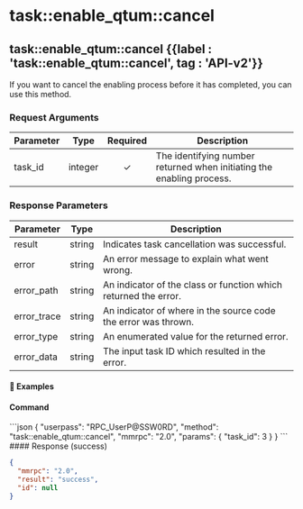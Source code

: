 
# task::enable_qtum::cancel

## task::enable_qtum::cancel {{label : 'task::enable_qtum::cancel', tag : 'API-v2'}}

If you want to cancel the enabling process before it has completed, you can use this method.

### Request Arguments

| Parameter | Type    | Required | Description                                                           |
| --------- | ------- | :------: | --------------------------------------------------------------------- |
| task_id   | integer |     ✓    | The identifying number returned when initiating the enabling process. |

### Response Parameters

| Parameter    | Type   | Description                                                    |
| ------------ | ------ | -------------------------------------------------------------- |
| result       | string | Indicates task cancellation was successful.                    |
| error        | string | An error message to explain what went wrong.                   |
| error_path   | string | An indicator of the class or function which returned the error. |
| error_trace  | string | An indicator of where in the source code the error was thrown. |
| error_type   | string | An enumerated value for the returned error.                    |
| error_data   | string | The input task ID which resulted in the error.                 |

#### 📌 Examples

#### Command

<CodeGroup title="task::enable_qtum::cancel" tag="POST" label="task::enable_qtum::cancel" mm2MethodDecorate="true">
  ```json
  {
    "userpass": "RPC_UserP@SSW0RD",
    "method": "task::enable_qtum::cancel",
    "mmrpc": "2.0",
    "params": {
      "task_id": 3
    }
  }
  ```
</CodeGroup>

<CollapsibleSection expandedText="Hide Response" collapsedText="Show Response">
  #### Response (success)

  ```json
  {
    "mmrpc": "2.0",
    "result": "success",
    "id": null
  }
  ```
</CollapsibleSection> 